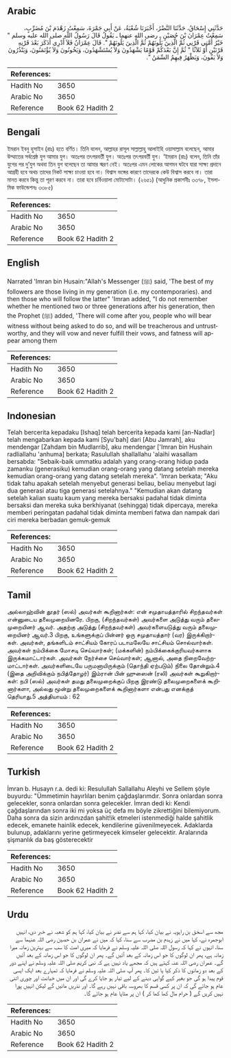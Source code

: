 ## Arabic


<div dir="rtl" lang="ar" style={{fontSize:'larger',backgroundColor:'#f8f9fa',padding:20}}>
حَدَّثَنِي إِسْحَاقُ، حَدَّثَنَا النَّضْرُ، أَخْبَرَنَا شُعْبَةُ، عَنْ أَبِي جَمْرَةَ، سَمِعْتُ زَهْدَمَ بْنَ مُضَرِّبٍ، سَمِعْتُ عِمْرَانَ بْنَ حُصَيْنٍ ـ رضى الله عنهما ـ يَقُولُ قَالَ رَسُولُ اللَّهِ صلى الله عليه وسلم ‏"‏ خَيْرُ أُمَّتِي قَرْنِي ثُمَّ الَّذِينَ يَلُونَهُمْ ثُمَّ الَّذِينَ يَلُونَهُمْ ‏"‏‏.‏ قَالَ عِمْرَانُ فَلاَ أَدْرِي أَذَكَرَ بَعْدَ قَرْنِهِ قَرْنَيْنِ أَوْ ثَلاَثًا ‏"‏ ثُمَّ إِنَّ بَعْدَكُمْ قَوْمًا يَشْهَدُونَ وَلاَ يُسْتَشْهَدُونَ، وَيَخُونُونَ وَلاَ يُؤْتَمَنُونَ، وَيَنْذُرُونَ وَلاَ يَفُونَ، وَيَظْهَرُ فِيهِمُ السِّمَنُ ‏"‏‏.‏
</div>
<div style={{backgroundColor:'#f8f9fa',padding:20, marginBottom: 10}}><table> <thead> <tr> <th>References:</th> <th></th> </tr> </thead> <tbody><tr><td>Hadith No</td><td>3650</td></tr><tr><td>Arabic No</td><td>3650</td></tr><tr><td>Reference</td><td>Book 62 Hadith 2</td></tr></tbody></table></div>

## Bengali


<div dir="ltr" lang="bn" style={{fontSize:'larger',backgroundColor:'#f8f9fa',padding:20}}>
ইমরান ইবনু হুসাইন (রাঃ) হতে বর্ণিত। তিনি বলেন, আল্লাহর রাসূল সাল্লাল্লাহু আলাইহি ওয়াসাল্লাম বলেছেন, আমার উম্মাতের সর্বশ্রেষ্ঠ যুগ আমার যুগ। অতঃপর তৎপরবর্তী যুগ। অতঃপর তৎপরবর্তী যুগ। ‘ইমরান (রাঃ) বলেন, তিনি তাঁর যুগের পর দু’যুগ অথবা তিন যুগ বলেছেন তা আমার স্মরণ নেই। অতঃপর এমন লোকের আগমন ঘটবে যারা সাক্ষ্য প্রদানে আগ্রহী হবে অথচ তাদের নিকট সাক্ষ্য চাওয়া হবে না। বিশ্বাস ভঙ্গের কারণে তাদেরকে কেউ বিশ্বাস করবে না। তারা মানত করবে কিন্তু তা পূরণ করবে না। তারা হবে চর্বিওয়ালা মোটাসোটা। (২৬৫১) (আধুনিক প্রকাশনীঃ ৩৩৭৮, ইসলামিক ফাউন্ডেশনঃ ৩৩৮৫)
</div>
<div style={{backgroundColor:'#f8f9fa',padding:20, marginBottom: 10}}><table> <thead> <tr> <th>References:</th> <th></th> </tr> </thead> <tbody><tr><td>Hadith No</td><td>3650</td></tr><tr><td>Arabic No</td><td>3650</td></tr><tr><td>Reference</td><td>Book 62 Hadith 2</td></tr></tbody></table></div>

## English


<div dir="ltr" lang="en" style={{fontSize:'larger',backgroundColor:'#f8f9fa',padding:20}}>
Narrated 'Imran bin Husain:"Allah's Messenger (ﷺ) said, 'The best of my followers are those living in my generation (i.e. my contemporaries). and then those who will follow the latter" 'Imran added, "I do not remember whether he mentioned two or three generations after his generation, then the Prophet (ﷺ) added, 'There will come after you, people who will bear witness without being asked to do so, and will be treacherous and untrustworthy, and they will vow and never fulfill their vows, and fatness will appear among them
</div>
<div style={{backgroundColor:'#f8f9fa',padding:20, marginBottom: 10}}><table> <thead> <tr> <th>References:</th> <th></th> </tr> </thead> <tbody><tr><td>Hadith No</td><td>3650</td></tr><tr><td>Arabic No</td><td>3650</td></tr><tr><td>Reference</td><td>Book 62 Hadith 2</td></tr></tbody></table></div>

## Indonesian


<div dir="ltr" lang="id" style={{fontSize:'larger',backgroundColor:'#f8f9fa',padding:20}}>
Telah bercerita kepadaku [Ishaq] telah bercerita kepada kami [an-Nadlar] telah mengabarkan kepada kami [Syu'bah] dari [Abu Jamrah], aku mendengar [Zahdam bin Mudlarrib], aku mendengar ['Imran bin Hushain radliallahu 'anhuma] berkata; Rasulullah shallallahu 'alaihi wasallam bersabda: "Sebaik-baik ummatku adalah yang orang-orang hidup pada zamanku (generasiku) kemudian orang-orang yang datang setelah mereka kemudian orang-orang yang datang setelah mereka". 'Imran berkata; "Aku tidak tahu apakah setelah menyebut generasi beliau, beliau menyebut lagi dua generasi atau tiga generasi setelahnya." "Kemudian akan datang setelah kalian suatu kaum yang mereka bersaksi padahal tidak diminta bersaksi dan mereka suka berkhiyanat (sehingga) tidak dipercaya, mereka memberi peringatan padahal tidak diminta memberi fatwa dan nampak dari ciri mereka berbadan gemuk-gemuk
</div>
<div style={{backgroundColor:'#f8f9fa',padding:20, marginBottom: 10}}><table> <thead> <tr> <th>References:</th> <th></th> </tr> </thead> <tbody><tr><td>Hadith No</td><td>3650</td></tr><tr><td>Arabic No</td><td>3650</td></tr><tr><td>Reference</td><td>Book 62 Hadith 2</td></tr></tbody></table></div>

## Tamil


<div dir="ltr" lang="ta" style={{fontSize:'larger',backgroundColor:'#f8f9fa',padding:20}}>
அல்லாஹ்வின் தூதர் (ஸல்) அவர்கள் கூறினார்கள்: என் சமுதாயத்தாரில் சிறந்தவர்கள் என்னுடைய தலைமுறையினரே. பிறகு, (சிறந்தவர்கள்) அவர்களை அடுத்து வரும் தலைமுறையினர் ஆவர். அதற்கு அடுத்து (சிறந்தவர்கள்) அவர்களையடுத்து வரும் தலைமுறையினர் ஆவர்.3 பிறகு, உங்களுக்குப் பின்னர் ஒரு சமுதாயத்தார் (வர) இருக்கிறார்கள். அவர்கள், தங்களிடம் சாட்சியம் கோரப் படாமலேயே சாட்சியம் சொல்வார்கள். அவர்கள் நம்பிக்கை மோசடி செய்வார்கள்; (மக்களின்) நம்பிக்கைக்குரியவர்களாக இருக்கமாட்டார்கள். அவர்கள் நேர்ச்சை செய்வார்கள்; ஆனால், அதை நிறைவேற்றமாட்டார்கள். அவர்களிடையே பருமனாயிருக்கும் (தொந்தி ஏற்படும்) நிலை தோன்றும்.4 (இதை அறிவிக்கும் நபித்தோழர்) இம்ரான் பின் ஹுஸைன் (ரலி) அவர்கள் கூறுகிறார்கள்: நபி (ஸல்) அவர்கள் தமது தலைமுறைக்குப் பிறகு இரண்டு தலைமுறைகளைக் கூறினார்களா, அல்லது மூன்று தலைமுறைகளைக் கூறினார்களா என்பது எனக்குத் தெரியாது.5 அத்தியாயம் : 62
</div>
<div style={{backgroundColor:'#f8f9fa',padding:20, marginBottom: 10}}><table> <thead> <tr> <th>References:</th> <th></th> </tr> </thead> <tbody><tr><td>Hadith No</td><td>3650</td></tr><tr><td>Arabic No</td><td>3650</td></tr><tr><td>Reference</td><td>Book 62 Hadith 2</td></tr></tbody></table></div>

## Turkish


<div dir="ltr" lang="tr" style={{fontSize:'larger',backgroundColor:'#f8f9fa',padding:20}}>
İmran b. Husayn r.a. dedi ki: Resulullah Sallallahu Aleyhi ve Sellem şöyle buyurdu: "Ümmetimin hayırlıları benim çağdaşlarımdır. Sonra onlardan sonra gelecekler, sonra onlardan sonra gelecekler. İmran dedi ki: Kendi çağdaşlarından sonra iki mi yoksa üç defa mı böyle zikrettiğini bilemiyorum. Daha sonra da sizin ardınızdan şahit!ik etmeleri istenmediği halde şahitlik edecek, emanete hainlik edecek, kendilerine güvenilmeyecek. Adaklarda bulunup, adaklarını yerine getirmeyecek kimseler gelecektir. Aralarında şişmanlık da baş gösterecektir
</div>
<div style={{backgroundColor:'#f8f9fa',padding:20, marginBottom: 10}}><table> <thead> <tr> <th>References:</th> <th></th> </tr> </thead> <tbody><tr><td>Hadith No</td><td>3650</td></tr><tr><td>Arabic No</td><td>3650</td></tr><tr><td>Reference</td><td>Book 62 Hadith 2</td></tr></tbody></table></div>

## Urdu


<div dir="rtl" lang="ur" style={{fontSize:'larger',backgroundColor:'#f8f9fa',padding:20}}>
مجھ سے اسحٰق بن راہویہ نے بیان کیا، کہا ہم سے نضر نے بیان کیا، کہا ہم کو شعبہ نے خبر دی، انہیں ابوجمرہ نے، کہا میں نے زہدم بن مضرب سے سنا، کہا کہ میں نے عمران بن حصین رضی اللہ عنہما سے سنا، انہوں نے کہا کہ رسول اللہ صلی اللہ علیہ وسلم نے فرمایا کہ میری امت کا سب سے بہترین زمانہ میرا زمانہ ہے، پھر ان لوگوں کا جو اس زمانہ کے بعد آئیں گے۔ پھر ان لوگوں کا جو اس زمانہ کے بعد آئیں گے۔ عمران رضی اللہ عنہ کہتے ہیں کہ مجھے یاد نہیں ہے کہ نبی کریم صلی اللہ علیہ وسلم نے اپنے دور کے بعد دو زمانوں کا ذکر کیا یا تین کا۔ پھر آپ صلی اللہ علیہ وسلم نے فرمایا کہ تمہارے بعد ایک ایسی قوم پیدا ہو گی جو بغیر کہے گواہی دینے کے لیے تیار ہو جایا کرے گی اور ان میں خیانت اور چوری اتنی عام ہو جائے گی کہ ان پر کسی قسم کا بھروسہ باقی نہیں رہے گا۔ اور نذریں مانیں گے لیکن انہیں پورا نہیں کریں گے ( حرام مال کھا کھا کر ) ان پر مٹاپا عام ہو جائے گا۔
</div>
<div style={{backgroundColor:'#f8f9fa',padding:20, marginBottom: 10}}><table> <thead> <tr> <th>References:</th> <th></th> </tr> </thead> <tbody><tr><td>Hadith No</td><td>3650</td></tr><tr><td>Arabic No</td><td>3650</td></tr><tr><td>Reference</td><td>Book 62 Hadith 2</td></tr></tbody></table></div>